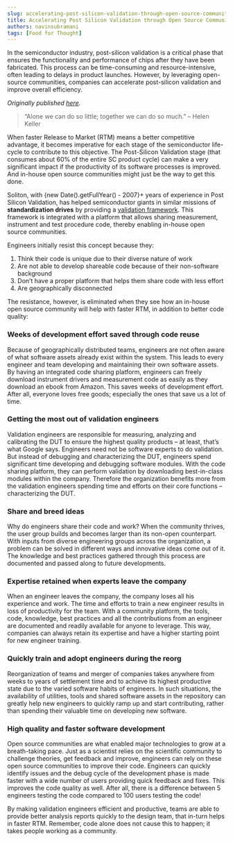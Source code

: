 ```yaml
---
slug: accelerating-post-silicon-validation-through-open-source-community
title: Accelerating Post Silicon Validation through Open Source Community
authors: navinsubramani
tags: [Food for Thought]
---
```


In the semiconductor industry, post-silicon validation is a critical phase that ensures the functionality and performance of chips after they have been fabricated. This process can be time-consuming and resource-intensive, often leading to delays in product launches. However, by leveraging open-source communities, companies can accelerate post-silicon validation and improve overall efficiency.

<!-- truncate -->

*Originally published [here](https://www.solitontech.com/faster-rtm-through-communities-in-post-silicon-validation/).*

> “Alone we can do so little; together we can do so much.” – Helen Keller

When faster Release to Market (RTM) means a better competitive advantage, it becomes imperative for each stage of the semiconductor life-cycle to contribute to this objective. The Post-Silicon Validation stage (that consumes about 60% of the entire SC product cycle) can make a very significant impact if the productivity of its software processes is improved. And in-house open source communities might just be the way to get this done.

Soliton, with {new Date().getFullYear() - 2007}+ years of experience in Post Silicon Validation, has helped semiconductor giants in similar missions of **standardization drives** by providing a [validation framework](https://www.solitontech.com/semiconductor-validation-architecture/). This framework is integrated with a platform that allows sharing measurement, instrument and test procedure code, thereby enabling in-house open source communities.

Engineers initially resist this concept because they:

1. Think their code is unique due to their diverse nature of work  
2. Are not able to develop shareable code because of their non-software background  
3. Don’t have a proper platform that helps them share code with less effort  
4. Are geographically disconnected

The resistance, however, is eliminated when they see how an in-house open source community will help with faster RTM, in addition to better code quality:

### Weeks of development effort saved through code reuse

Because of geographically distributed teams, engineers are not often aware of what software assets already exist within the system. This leads to every engineer and team developing and maintaining their own software assets. By having an integrated code sharing platform, engineers can freely download instrument drivers and measurement code as easily as they download an ebook from Amazon. This saves weeks of development effort. After all, everyone loves free goods; especially the ones that save us a lot of time.

### Getting the most out of validation engineers

Validation engineers are responsible for measuring, analyzing and calibrating the DUT to ensure the highest quality products – at least, that’s what Google says. Engineers need not be software experts to do validation. But instead of debugging and characterizing the DUT, engineers spend significant time developing and debugging software modules. With the code sharing platform, they can perform validation by downloading best-in-class modules within the company. Therefore the organization benefits more from the validation engineers spending time and efforts on their core functions – characterizing the DUT.

### Share and breed ideas

Why do engineers share their code and work? When the community thrives, the user group builds and becomes larger than its non-open counterpart. With inputs from diverse engineering groups across the organization, a problem can be solved in different ways and innovative ideas come out of it. The knowledge and best practices gathered through this process are documented and passed along to future developments.

### Expertise retained when experts leave the company

When an engineer leaves the company, the company loses all his experience and work. The time and efforts to train a new engineer results in loss of productivity for the team. With a community platform, the tools, code, knowledge, best practices and all the contributions from an engineer are documented and readily available for anyone to leverage. This way, companies can always retain its expertise and have a higher starting point for new engineer training.

### Quickly train and adopt engineers during the reorg

Reorganization of teams and merger of companies takes anywhere from weeks to years of settlement time and to achieve its highest productive state due to the varied software habits of engineers. In such situations, the availability of utilities, tools and shared software assets in the repository can greatly help new engineers to quickly ramp up and start contributing, rather than spending their valuable time on developing new software.

### High quality and faster software development

Open source communities are what enabled major technologies to grow at a breath-taking pace. Just as a scientist relies on the scientific community to challenge theories, get feedback and improve, engineers can rely on these open source communities to improve their code. Engineers can quickly identify issues and the debug cycle of the development phase is made faster with a wide number of users providing quick feedback and fixes. This improves the code quality as well. After all, there is a difference between 5 engineers testing the code compared to 100 users testing the code!

By making validation engineers efficient and productive, teams are able to provide better analysis reports quickly to the design team, that in-turn helps in faster RTM. Remember, code alone does not cause this to happen; it takes people working as a community.